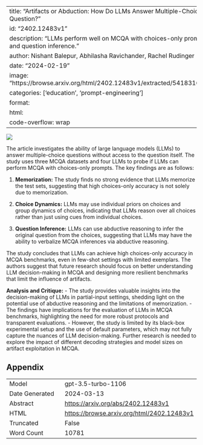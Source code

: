 
---
title: "Artifacts or Abduction: How Do LLMs Answer Multiple-Choice Questions Without the Question?"
id: "2402.12483v1"
description: "LLMs perform well on MCQA with choices-only prompts, using group dynamics and question inference."
author: Nishant Balepur, Abhilasha Ravichander, Rachel Rudinger
date: "2024-02-19"
image: "https://browse.arxiv.org/html/2402.12483v1/extracted/5418316/data/full_vs_artifact1.png"
categories: ['education', 'prompt-engineering']
format:
  html:
    code-overflow: wrap
---

![](https://browse.arxiv.org/html/2402.12483v1/extracted/5418316/data/full_vs_artifact1.png)

The article investigates the ability of large language models (LLMs) to answer multiple-choice questions without access to the question itself. The study uses three MCQA datasets and four LLMs to probe if LLMs can perform MCQA with choices-only prompts. The key findings are as follows:

1. **Memorization:** The study finds no strong evidence that LLMs memorize the test sets, suggesting that high choices-only accuracy is not solely due to memorization.

2. **Choice Dynamics:** LLMs may use individual priors on choices and group dynamics of choices, indicating that LLMs reason over all choices rather than just using cues from individual choices.

3. **Question Inference:** LLMs can use abductive reasoning to infer the original question from the choices, suggesting that LLMs may have the ability to verbalize MCQA inferences via abductive reasoning.

The study concludes that LLMs can achieve high choices-only accuracy in MCQA benchmarks, even in few-shot settings with limited exemplars. The authors suggest that future research should focus on better understanding LLM decision-making in MCQA and designing more resilient benchmarks that limit the influence of artifacts.

**Analysis and Critique:**
- The study provides valuable insights into the decision-making of LLMs in partial-input settings, shedding light on the potential use of abductive reasoning and the limitations of memorization.
- The findings have implications for the evaluation of LLMs in MCQA benchmarks, highlighting the need for more robust protocols and transparent evaluations.
- However, the study is limited by its black-box experimental setup and the use of default parameters, which may not fully capture the nuances of LLM decision-making. Further research is needed to explore the impact of different decoding strategies and model sizes on artifact exploitation in MCQA.

## Appendix

|          |          |
|----------|----------|
| Model     | gpt-3.5-turbo-1106       |
| Date Generated     | 2024-03-13       |
| Abstract | [https://arxiv.org/abs/2402.12483v1](https://arxiv.org/abs/2402.12483v1)        |
| HTML     | [https://browse.arxiv.org/html/2402.12483v1](https://browse.arxiv.org/html/2402.12483v1)       |
| Truncated       | False       |
| Word Count       | 10781       |